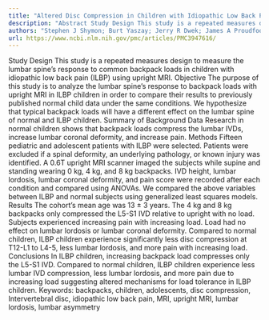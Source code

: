 ```yaml
---
title: "Altered Disc Compression in Children with Idiopathic Low Back Pain: An Upright MRI Backpack Study"
description: "Abstract Study Design This study is a repeated measures design to measure the lumbar spine’s response to common backpack loads in children with idiopathic low back pain (ILBP) using upright MRI. Objec..."
authors: "Stephen J Shymon; Burt Yaszay; Jerry R Dwek; James A Proudfoot; Michael Donohue; Alan R Hargens"
url: https://www.ncbi.nlm.nih.gov/pmc/articles/PMC3947616/
---
```


Study Design This study is a repeated measures design to measure the lumbar spine’s response to common backpack loads in children with idiopathic low back pain (ILBP) using upright MRI. Objective The purpose of this study is to analyze the lumbar spine’s response to backpack loads with upright MRI in ILBP children in order to compare their results to previously published normal child data under the same conditions. We hypothesize that typical backpack loads will have a different effect on the lumbar spine of normal and ILBP children. Summary of Background Data Research in normal children shows that backpack loads compress the lumbar IVDs, increase lumbar coronal deformity, and increase pain. Methods Fifteen pediatric and adolescent patients with ILBP were selected. Patients were excluded if a spinal deformity, an underlying pathology, or known injury was identified. A 0.6T upright MRI scanner imaged the subjects while supine and standing wearing 0 kg, 4 kg, and 8 kg backpacks. IVD height, lumbar lordosis, lumbar coronal deformity, and pain score were recorded after each condition and compared using ANOVAs. We compared the above variables between ILBP and normal subjects using generalized least squares models. Results The cohort’s mean age was 13 ± 3 years. The 4 kg and 8 kg backpacks only compressed the L5-S1 IVD relative to upright with no load. Subjects experienced increasing pain with increasing load. Load had no effect on lumbar lordosis or lumbar coronal deformity. Compared to normal children, ILBP children experience significantly less disc compression at T12-L1 to L4-5, less lumbar lordosis, and more pain with increasing load. Conclusions In ILBP children, increasing backpack load compresses only the L5-S1 IVD. Compared to normal children, ILBP children experience less lumbar IVD compression, less lumbar lordosis, and more pain due to increasing load suggesting altered mechanisms for load tolerance in ILBP children. Keywords: backpacks, children, adolescents, disc compression, Intervertebral disc, idiopathic low back pain, MRI, upright MRI, lumbar lordosis, lumbar asymmetry
